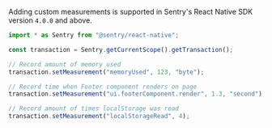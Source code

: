 Adding custom measurements is supported in Sentry's React Native SDK version `4.0.0` and above.

```javascript
import * as Sentry from "@sentry/react-native";

const transaction = Sentry.getCurrentScope().getTransaction();

// Record amount of memory used
transaction.setMeasurement("memoryUsed", 123, "byte");

// Record time when Footer component renders on page
transaction.setMeasurement("ui.footerComponent.render", 1.3, "second");

// Record amount of times localStorage was read
transaction.setMeasurement("localStorageRead", 4);
```

